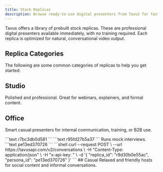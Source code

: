 ```yaml
---
title: Stock Replicas
description: Browse ready-to-use digital presenters from Tavus for fast, high quality video creation.
---
```


Tavus offers a library of prebuilt stock replicas. These are professional digital presenters available immediately, with no training required. Each replica is optimized for natural, conversational video output.

## Replica Categories
The following are some common categories of replicas to help you get started:
## Studio
Polished and professional. Great for webinars, explainers, and formal content.
## Office
Smart casual presenters for internal communication, training, or B2B use.

<CardGroup cols={2}>
<Card title="Sabrina" img="/images/stock-replica/sabrina.png">
  ```text
  r7bc3db0d581
  ```
</Card>

<Card title="Helen" img="/images/stock-replica/helen.png">
  ```text
  r95fd27b5a37
  ```
</Card>

<Card title="AI Interviewer" icon="headset">
  Runs mock interviews.
  ```text
  pe13ed370726
  ```
  <Accordion title="Create Conversation">
  ```shell
    curl --request POST \
    --url https://tavusapi.com/v2/conversations \
    -H "Content-Type: application/json" \
    -H "x-api-key: <api-key>" \
    -d '{
        "replica_id": "r9d30b0e55ac",
        "persona_id": "pe13ed370726"
    }'
  ```
  </Accordion>
</Card>
</CardGroup>
## Casual
Relaxed and friendly hosts for social content and informal conversations.

<Card title="Launch Replica Browser" icon="rocket" img="https://cdn.zappy.app/64bc939e131abe98d44b48a3aa0b2124.png" href="https://tavus.retool.com/p/replica-browser-public" horizontal>
</Card>